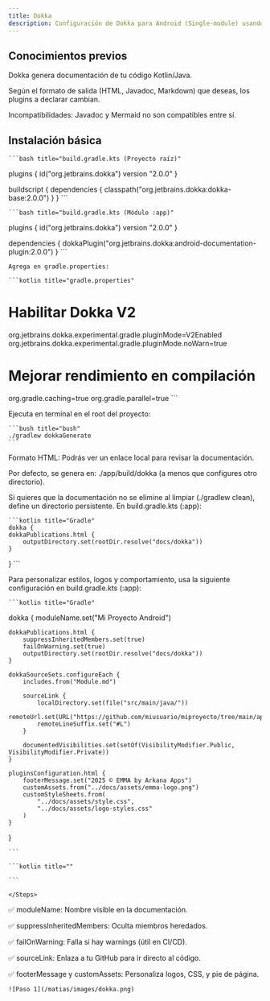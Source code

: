 ```yaml
---
title: Dokka
description: Configuración de Dokka para Android (Single-module) usando Kotlin.
---
```


## Conocimientos previos
Dokka genera documentación de tu código Kotlin/Java.

Según el formato de salida (HTML, Javadoc, Markdown) que deseas, los plugins a declarar cambian.

<Warning> Incompatibilidades: Javadoc y Mermaid no son compatibles entre sí.</Warning>

## Instalación básica

<Steps>
  <Step title="En build.gradle.kts (Proyecto raíz)">

    ```bash title="build.gradle.kts (Proyecto raíz)"
plugins {
    id("org.jetbrains.dokka") version "2.0.0"
}

buildscript {
    dependencies {
        classpath("org.jetbrains.dokka:dokka-base:2.0.0")
    }
}
    ```

  </Step>

  <Step title="  En build.gradle.kts (Módulo :app)">

    ```bash title="build.gradle.kts (Módulo :app)"
plugins {
    id("org.jetbrains.dokka") version "2.0.0"
}

dependencies {
    dokkaPlugin("org.jetbrains.dokka:android-documentation-plugin:2.0.0")
}
    ```

  </Step>

  <Step title="Migración a Dokka V2">

    Agrega en gradle.properties:

    ```kotlin title="gradle.properties"
# Habilitar Dokka V2
org.jetbrains.dokka.experimental.gradle.pluginMode=V2Enabled
org.jetbrains.dokka.experimental.gradle.pluginMode.noWarn=true

# Mejorar rendimiento en compilación
org.gradle.caching=true
org.gradle.parallel=true
    ```

  </Step>

<Step title="Generar documentación">

  
Ejecuta en terminal en el root del proyecto:

    ```bush title="bush"
    ./gradlew dokkaGenerate
    ```
Formato HTML: Podrás ver un enlace local para revisar la documentación.
  </Step>

<Info>Por defecto, se genera en: ./app/build/dokka (a menos que configures otro directorio).</Info>

<Step title="Modificar directorio de salida">
Si quieres que la documentación no se elimine al limpiar (./gradlew clean), define un directorio persistente. En build.gradle.kts (:app):

    ```kotlin title="Gradle"
    dokka {
    dokkaPublications.html {
        outputDirectory.set(rootDir.resolve("docs/dokka"))
    }
}
    ```
  </Step>

<Step title="Configurar estilos y personalización">
Para personalizar estilos, logos y comportamiento, usa la siguiente configuración en build.gradle.kts (:app):

    ```kotlin title="Gradle"
dokka {
    moduleName.set("Mi Proyecto Android")

    dokkaPublications.html {
        suppressInheritedMembers.set(true)
        failOnWarning.set(true)
        outputDirectory.set(rootDir.resolve("docs/dokka"))
    }

    dokkaSourceSets.configureEach {
        includes.from("Module.md")

        sourceLink {
            localDirectory.set(file("src/main/java/"))
            remoteUrl.set(URL("https://github.com/miusuario/miproyecto/tree/main/app/src/main/java"))
            remoteLineSuffix.set("#L")
        }

        documentedVisibilities.set(setOf(VisibilityModifier.Public, VisibilityModifier.Private))
    }

    pluginsConfiguration.html {
        footerMessage.set("2025 © EMMA by Arkana Apps")
        customAssets.from("../docs/assets/emma-logo.png")
        customStyleSheets.from(
            "../docs/assets/style.css",
            "../docs/assets/logo-styles.css"
        )
    }
}

    ```
  </Step>




<Step title="">

    ```kotlin title=""

    ```
  </Step>










    </Steps>

✅ moduleName: Nombre visible en la documentación.

✅ suppressInheritedMembers: Oculta miembros heredados.

✅ failOnWarning: Falla si hay warnings (útil en CI/CD).

✅ sourceLink: Enlaza a tu GitHub para ir directo al código.

✅ footerMessage y customAssets: Personaliza logos, CSS, y pie de página.

    ![Paso 1](/matias/images/dokka.png)